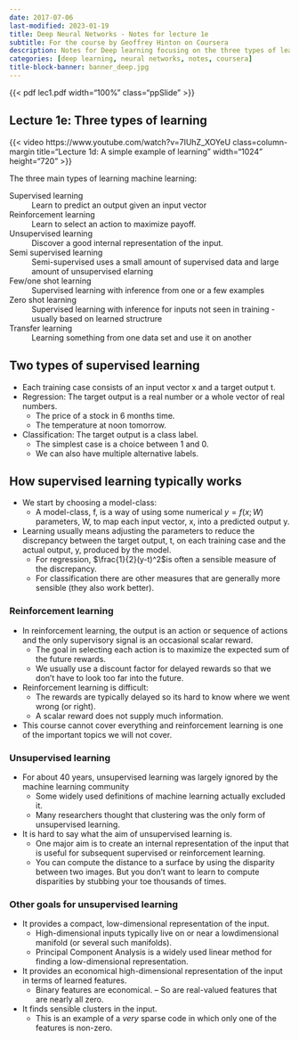 ```yaml
---
date: 2017-07-06
last-modified: 2023-01-19
title: Deep Neural Networks - Notes for lecture 1e
subtitle: For the course by Geoffrey Hinton on Coursera
description: Notes for Deep learning focusing on the three types of learning 
categories: [deep learning, neural networks, notes, coursera] 
title-block-banner: banner_deep.jpg
---
```


```{=html}
<style>
.a4paper {margin: 0; aspect-ratio: 1 / 1.41;}
.letterpaper  {margin: 0; aspect-ratio: 22 / 17;}
.ppSlide {margin: 0; aspect-ratio: 22 / 13;}
</style>
```

{{< pdf lec1.pdf width="100%" class="ppSlide" >}}

## Lecture 1e: Three types of learning 

{{< video https://www.youtube.com/watch?v=7IUhZ_XOYeU
    class=column-margin
    title="Lecture 1d: A simple example of learning" 
    width="1024" 
    height="720" >}}

The three main types of learning machine learning: 

Supervised learning
: Learn to predict an output given an input vector 

Reinforcement learning
: Learn to select an action to maximize payoff.  

Unsupervised learning
: Discover a good internal representation of the input.

Semi supervised learning
: Semi-supervised uses a small amount of supervised data and large amount of unsupervised elarning


Few/one shot learning
: Supervised learning with inference from one or a few examples

Zero shot learning
: Supervised learning with inference for inputs not seen in training - usually based on learned structrure

Transfer learning
: Learning something from one data set and use it on another

## Two types of supervised learning 

- Each training case consists of an input vector x and a target output t. 
- Regression: The target output is a real number or a whole vector of real numbers.
  - The price of a stock in 6 months time.
  - The temperature at noon tomorrow.
- Classification: The target output is a class label.
  - The simplest case is a choice between 1 and 0.
  - We can also have multiple alternative labels.

## How supervised learning typically works 

- We start by choosing a model-class:
  - A model-class, f, is a way of using some numerical $y=f(x;W)$ parameters, W, to map each input vector, x, into a predicted output y.
- Learning usually means adjusting the parameters to reduce the discrepancy between the target output, t, on each training case and the actual output, y, produced by the model.
  - For regression, $\frac{1}{2}(y-t)^2$is often a sensible measure of the discrepancy.
  - For classification there are other measures that are generally more sensible (they also work better). 
  
  
  
### Reinforcement learning

- In reinforcement learning, the output is an action or sequence of actions and the only supervisory signal is an occasional scalar reward.
  - The goal in selecting each action is to maximize the expected sum of the future rewards. 
  - We usually use a discount factor for delayed rewards so that we don’t have to look too far into the future.
- Reinforcement learning is difficult:
  - The rewards are typically delayed so its hard to know where we went wrong (or right).
  - A scalar reward does not supply much information.
- This course cannot cover everything and reinforcement learning is one of the important topics we will not cover. 


### Unsupervised learning

- For about 40 years, unsupervised learning was largely ignored by the machine learning community 
  - Some widely used definitions of machine learning actually excluded it.
  - Many researchers thought that clustering was the only form of unsupervised learning.
- It is hard to say what the aim of unsupervised learning is.
  - One major aim is to create an internal representation of the input that is useful for subsequent supervised or reinforcement learning.
  - You can compute the distance to a surface by using the disparity between two images. But you don’t want to learn to compute disparities by stubbing your toe thousands of times. 


### Other goals for unsupervised learning


- It provides a compact, low-dimensional representation of the input.
  - High-dimensional inputs typically live on or near a lowdimensional manifold (or several such manifolds).
  - Principal Component Analysis is a widely used linear method for finding a low-dimensional representation.
- It provides an economical high-dimensional representation of the input in terms of learned features.
  - Binary features are economical.
  – So are real-valued features that are nearly all zero.
- It finds sensible clusters in the input.
  - This is an example of a *very* sparse code in which only one of the features is non-zero. 
  
  
  